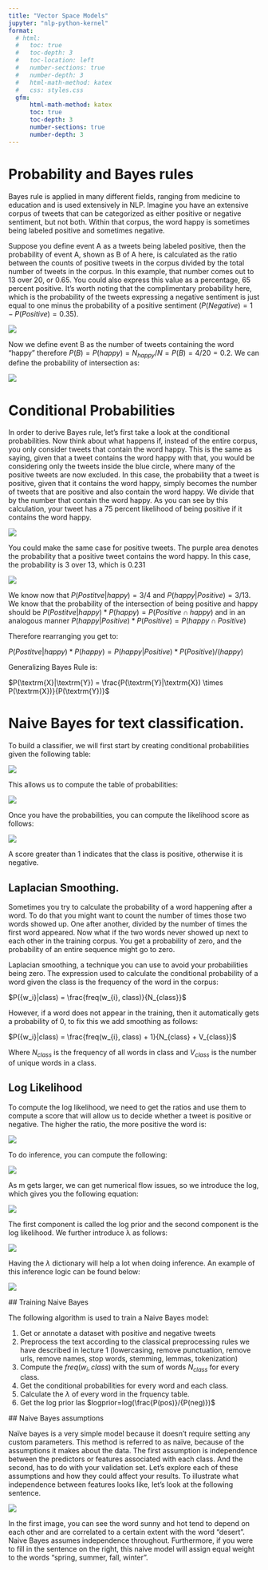 ```yaml
---
title: "Vector Space Models"
jupyter: "nlp-python-kernel"
format:
  # html:
  #   toc: true
  #   toc-depth: 3
  #   toc-location: left
  #   number-sections: true
  #   number-depth: 3
  #   html-math-method: katex
  #   css: styles.css
  gfm:
      html-math-method: katex
      toc: true
      toc-depth: 3
      number-sections: true
      number-depth: 3
---
```


\newpage

# Probability and Bayes rules

Bayes rule is applied in many different fields, ranging from medicine to education and is used extensively in NLP. Imagine you have an extensive corpus of tweets that can be categorized as either positive or negative sentiment, but not both. Within that corpus, the word happy is sometimes being labeled positive and sometimes negative.

Suppose you define event A as a tweets being labeled positive, then the probability of event A, shown as B of A here, is calculated as the ratio between the counts of positive tweets in the corpus divided by the total number of tweets in the corpus. In this example, that number comes out to 13 over 20, or 0.65. You could also express this value as a percentage, 65 percent positive. It's worth noting that the complimentary probability here, which is the probability of the tweets expressing a negative sentiment is just equal to one minus the probability of a positive sentiment ($P(Negative) = 1-P(Positive) = 0.35$).

![](images/bayes-probability.PNG)

Now we define event B as the number of tweets containing the word "happy" therefore $P(B) = P(happy) = N_{happy} / N = P(B) = 4/20 = 0.2$. We can define the probability of intersection as:

![](images/intersection-prob-bayes.PNG)

# Conditional Probabilities

 In order to derive Bayes rule, let's first take a look at the conditional probabilities. Now think about what happens if, instead of the entire corpus, you only consider tweets that contain the word happy. This is the same as saying, given that a tweet contains the word happy with that, you would be considering only the tweets inside the blue circle, where many of the positive tweets are now excluded. In this case, the probability that a tweet is positive, given that it contains the word happy, simply becomes the number of tweets that are positive and also contain the word happy. We divide that by the number that contain the word happy. As you can see by this calculation, your tweet has a 75 percent likelihood of being positive if it contains the word happy.

 ![](images/bayes-rule-1.PNG)

 You could make the same case for positive tweets. The purple area denotes the probability that a positive tweet contains the word happy. In this case, the probability is 3 over 13, which is 0.231

 ![](images/bayes-rule-2.PNG)

 We know now that $P(Postitve | happy) = 3/4$ and $P(happy | Positive) = 3/13$. We know that the probability of the intersection of being positive and happy should be $P(Postitve | happy) * P(happy) = P(Positive \cap happy)$ and in an analogous manner $P(happy | Positive) * P(Positive) = P(happy \cap Positive)$

 Therefore rearranging you get to:

$P(Postitve | happy) * P(happy) = P(happy | Positive) * P(Positive) / (happy)$

Generalizing Bayes Rule is:

$P(\textrm{X}|\textrm{Y}) = \frac{P(\textrm{Y}|\textrm{X}) \times P(\textrm{X})}{P(\textrm{Y})}$

# Naive Bayes for text classification.

To build a classifier, we will first start by creating conditional probabilities given the following table:

 ![](images/freq-table-bayes.png)

 This allows us to compute the table of probabilities:

 ![](images/prob-table-bayes.png)

 Once you have the probabilities, you can compute the likelihood score as follows:


 ![](images/likelihood-bayes.png)


A score greater than 1 indicates that the class is positive, otherwise it is negative.

## Laplacian Smoothing.

Sometimes you try to calculate the probability of a word happening after a word. To do that you might want to count the number of times those two words showed up. One after another, divided by the number of times the first word appeared. Now what if the two words never showed up next to each other in the training corpus. You get a probability of zero, and the probability of an entire sequence might go to zero.

Laplacian smoothing, a technique you can use to avoid your probabilities being zero. The expression used to calculate the conditional probability of a word given the class is the frequency of the word in the corpus:

$P({w_i}|class) = \frac{freq(w_{i}, class)}{N_{class}}$

However, if a word does not appear in the training, then it automatically gets a probability of 0, to fix this we add smoothing as follows:

$P({w_i}|class) = \frac{freq(w_{i}, class) + 1}{N_{class} + V_{class}}$

Where $N_{class}$ is the frequency of all words in class and $V_{class}$ is the number of unique words in a class.

## Log Likelihood

To compute the log likelihood, we need to get the ratios and use them to compute a score that will allow us to decide whether a tweet is positive or negative. The higher the ratio, the more positive the word is:


 ![](images/log-likelihood-ratio.png)


To do inference, you can compute the following:

 ![](images/prior-ratio.png)

As m gets larger, we can get numerical flow issues, so we introduce the
log, which gives you the following equation:

 ![](images/log-prior-ratio.png)

The first component is called the log prior and the second component is the log likelihood. We further introduce λ as follows:

 ![](images/lambda-dict.png)

Having the $\lambda$ dictionary will help a lot when doing inference. An example of this inference logic can be found below:

 ![](images/lambda-inference-example.png)

 ## Training Naive Bayes

 The following algorithm is used to train a Naive Bayes model:

 1. Get or annotate a dataset with positive and negative tweets
 2. Preprocess the text according to the classical preprocessing rules we have described in lecture 1 (lowercasing, remove punctuation, remove urls, remove names, stop words, stemming, lemmas, tokenization)
 3. Compute the $freq(w_{i}, class)$ with the sum of words $N_{class}$ for every class.
 4. Get the conditional probabilities for every word and each class.
 5. Calculate the $\lambda$ of every word in the frquency table.
 6. Get the log prior las $logprior=log(\frac{P(pos)}/{P(neg)})$

 ## Naive Bayes assumptions

 Naïve bayes is a very simple model because it doesn't require setting any custom parameters. This method is referred to as naïve, because of the assumptions it makes about the data. The first assumption is independence between the predictors or features associated with each class. And the second, has to do with your validation set. Let's explore each of these assumptions and how they could affect your results. To illustrate what independence between features looks like, let's look at the following sentence.

 ![](images/assumptions-bayes.png)

 In the first image, you can see the word sunny and hot tend to depend on each other and are correlated to a certain extent with the word "desert". Naive Bayes assumes independence throughout. Furthermore, if you were to fill in the sentence on the right, this naive model will assign equal weight to the words "spring, summer, fall, winter".
